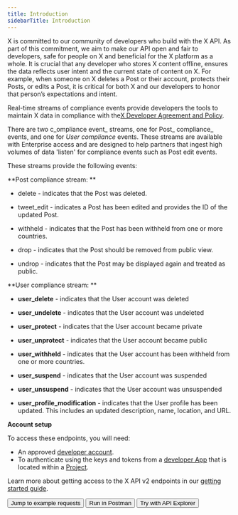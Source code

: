 ---
title: Introduction
sidebarTitle: Introduction
---


X is committed to our community of developers who build with the X API. As part of this commitment, we aim to make our API open and fair to developers, safe for people on X and beneficial for the X platform as a whole. It is crucial that any developer who stores X content offline, ensures the data reflects user intent and the current state of content on X. For example, when someone on X deletes a Post or their account, protects their Posts, or edits a Post, it is critical for both X and our developers to honor that person’s expectations and intent.

Real-time streams of compliance events provide developers the tools to maintain X data in compliance with the[X Developer Agreement and Policy](https://developer.twitter.com/en/developer-terms/policy). 

There are two c_ompliance event_ streams, one for Post_ compliance_ events, and one for _User compliance_ events. These streams are available with Enterprise access and are designed to help partners that ingest high volumes of data 'listen' for compliance events such as Post edit events.

These streams provide the following events: 

**Post compliance stream: **

* delete \- indicates that the Post was deleted.

* tweet_edit \- indicates a Post has been edited and provides the ID of the updated Post. 

* withheld \- indicates that the Post has been withheld from one or more countries. 

* drop \- indicates that the Post should be removed from public view.

* undrop \- indicates that the Post may be displayed again and treated as public.


**User compliance stream: **

* **user_delete** \- indicates that the User account was deleted

* **user_undelete** \- indicates that the User account was undeleted

* **user_protect** \- indicates that the User account became private

* **user_unprotect** \- indicates that the User account became public

* **user_withheld** \- indicates that the User account has been withheld from one or more countries. 

* **user_suspend** \- indicates that the User account was suspended
* **user_unsuspend** \- indicates that the User account was unsuspended
* **user\_profile\_modification** \- indicates that the User profile has been updated. This includes an updated description, name, location, and URL.

**Account setup**

To access these endpoints, you will need:

* An approved [developer account](https://developer.x.com/en/portal/petition/essential/basic-info).
* To authenticate using the keys and tokens from a [developer App](/resources/fundamentals/developer-apps) that is located within a [Project](/resources/fundamentals/projects). 

Learn more about getting access to the X API v2 endpoints in our [getting started guide](/x-api/getting-started/getting-access).
<div className="flex space-x-2">
<Button href="https://github.com/xdevplatform/Twitter-API-v2-sample-code/tree/main/Batch-Compliance">
  Jump to example requests
</Button>
<Button href="https://t.co/twitter-api-postman">
  Run in Postman
</Button>
<Button href="https://developer.twitter.com/apitools/api?endpoint=/2/compliance/jobs">
  Try with API Explorer
</Button>
</div>
